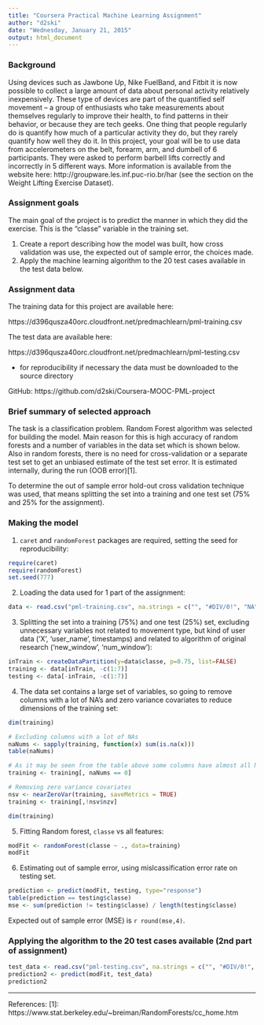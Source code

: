 ```yaml
---
title: "Coursera Practical Machine Learning Assignment"
author: "d2ski"
date: "Wednesday, January 21, 2015"
output: html_document
---
```


### Background  
Using devices such as Jawbone Up, Nike FuelBand, and Fitbit it is now possible to collect a large amount of data about personal activity relatively inexpensively. These type of devices are part of the quantified self movement – a group of enthusiasts who take measurements about themselves regularly to improve their health, to find patterns in their behavior, or because they are tech geeks. One thing that people regularly do is quantify how much of a particular activity they do, but they rarely quantify how well they do it. In this project, your goal will be to use data from accelerometers on the belt, forearm, arm, and dumbell of 6 participants. They were asked to perform barbell lifts correctly and incorrectly in 5 different ways. More information is available from the website here: http://groupware.les.inf.puc-rio.br/har (see the section on the Weight Lifting Exercise Dataset).

### Assignment goals

The main goal of the project is to predict the manner in which they did the exercise. This is the "classe" variable in the training set.

1. Create a report describing how the model was built, how cross validation was use, the expected out of sample error, the choices made.  
2. Apply the machine learning algorithm to the 20 test cases available in the test data below.  

### Assignment data

The training data for this project are available here: 

https://d396qusza40orc.cloudfront.net/predmachlearn/pml-training.csv

The test data are available here: 

https://d396qusza40orc.cloudfront.net/predmachlearn/pml-testing.csv

* for reproducibility if necessary the data must be downloaded to the source directory

GitHub: https://github.com/d2ski/Coursera-MOOC-PML-project

### Brief summary of selected approach

The task is a classification problem. Random Forest algorithm was selected for building the model. Main reason for this is high accuracy of random forests and a number of variables in the data set which is shown below. Also in random forests, there is no need for cross-validation or a separate test set to get an unbiased estimate of the test set error. It is estimated internally, during the run (OOB error)[1].

To determine the out of sample error hold-out cross validation technique was used, that means splitting the set into a training and one test set (75% and 25% for the assignment).

### Making the model  

1. `caret` and `randomForest` packages are required, setting the seed for reproducibility:  

```r
require(caret)
require(randomForest)
set.seed(777)
```

2. Loading the data used for 1 part of the assignment:  

```r
data <- read.csv("pml-training.csv", na.strings = c("", "#DIV/0!", "NA"), header = T)
```

3. Splitting the set into a training (75%) and one test (25%) set, excluding unnecessary variables not related to movement type, but kind of user data ('X', 'user_name', timestamps) and related to algorithm of original research ('new_window', 'num_window'):  

```r
inTrain <- createDataPartition(y=data$classe, p=0.75, list=FALSE)
training <- data[inTrain, -c(1:7)]
testing <- data[-inTrain, -c(1:7)]
```

4. The data set contains a large set of variables, so going to remove columns with a lot of NA's and zero variance covariates to reduce dimensions of the training set:

```r
dim(training)

# Excluding columns with a lot of NAs
naNums <- sapply(training, function(x) sum(is.na(x)))
table(naNums)

# As it may be seen from the table above some columns have almost all NAs if have any NA in it, so just exlcuding all columns with NAs
training <- training[, naNums == 0]

# Removing zero variance covariates
nsv <- nearZeroVar(training, saveMetrics = TRUE)
training <- training[,!nsv$nzv]

dim(training)
```

5. Fitting Random forest, `classe` vs all features:

```r
modFit <- randomForest(classe ~ ., data=training)
modFit
```

6. Estimating out of sample error, using mislcassification error rate on testing set.

```r
prediction <- predict(modFit, testing, type="response")
table(prediction == testing$classe)
mse <- sum(prediction != testing$classe) / length(testing$classe)
```

Expected out of sample error (MSE) is `r round(mse,4)`.

### Applying the algorithm to the 20 test cases available (2nd part of assignment)

``` r
test_data <- read.csv("pml-testing.csv", na.strings = c("", "#DIV/0!", "NA"), header = T)
prediction2 <- predict(modFit, test_data)
prediction2
```
---
References:
[1]: https://www.stat.berkeley.edu/~breiman/RandomForests/cc_home.htm